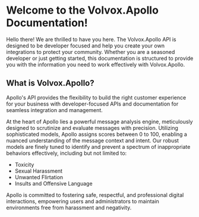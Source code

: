 # Welcome to the Volvox.Apollo Documentation!

Hello there! We are thrilled to have you here.
The Volvox.Apollo API is designed to be developer focused and help you create your own integrations to protect your community.
Whether you are a seasoned developer or just getting started, this documentation is structured to provide you with the information you need to work effectively with Volvox.Apollo.

## What is Volvox.Apollo?

Apollo's API provides the flexibility to build the right customer experience for your business with developer-focused APIs and documentation for seamless integration and management.

At the heart of Apollo lies a powerful message analysis engine, meticulously designed to scrutinize and evaluate messages with precision. Utilizing sophisticated models, Apollo assigns scores between 0 to 100, enabling a nuanced understanding of the message context and intent. Our robust models are finely tuned to identify and prevent a spectrum of inappropriate behaviors effectively, including but not limited to:

-   Toxicity
-   Sexual Harassment
-   Unwanted Flirtation
-   Insults and Offensive Language

Apollo is committed to fostering safe, respectful, and professional digital interactions, empowering users and administrators to maintain environments free from harassment and negativity.
